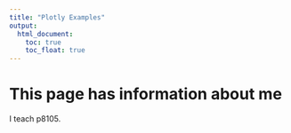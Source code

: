 ```yaml
---
title: "Plotly Examples"
output: 
  html_document:
    toc: true
    toc_float: true
---
```


# This page has information about me

I teach p8105.